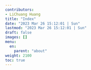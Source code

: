 ```yaml
---
contributors:
- LiChuang Huang
title: "Index"
date: "2023 Mar 26 15:12:01 | Sun"
lastmod: "2023 Mar 26 15:12:01 | Sun"
draft: false
images: []
menu:
  en:
    parent: "about"
weight: 2100
toc: true
---
```

